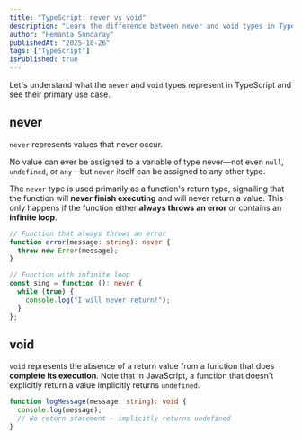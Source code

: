 ```yaml
---
title: "TypeScript: never vs void"
description: "Learn the difference between never and void types in TypeScript."
author: "Hemanta Sundaray"
publishedAt: "2025-10-26"
tags: ["TypeScript"]
isPublished: true
---
```


Let's understand what the `never` and `void` types represent in TypeScript and see their primary use case.

## never

`never` represents values that never occur.

No value can ever be assigned to a variable of type never—not even `null`, `undefined`, or `any`—but `never` itself can be assigned to any other type.

The `never` type is used primarily as a function's return type, signalling that the function will **never finish executing** and will never return a value. This only happens if the function either **always throws an error** or contains an **infinite loop**.

```ts twoslash title="TypeScript" showLineNumbers
// Function that always throws an error
function error(message: string): never {
  throw new Error(message);
}

// Function with infinite loop
const sing = function (): never {
  while (true) {
    console.log("I will never return!");
  }
};
```

## void

`void` represents the absence of a return value from a function that does **complete its execution**. Note that in JavaScript, a function that doesn't explicitly return a value implicitly returns `undefined`.

```ts twoslash title="TypeScript" showLineNumbers
function logMessage(message: string): void {
  console.log(message);
  // No return statement - implicitly returns undefined
}
```
